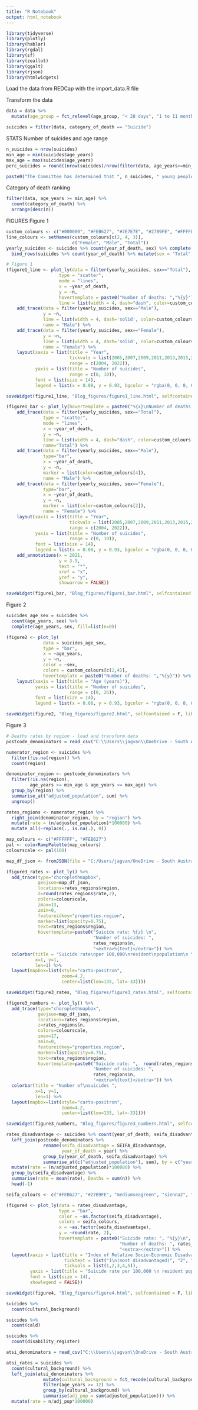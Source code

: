 ```yaml
---
title: "R Notebook"
output: html_notebook
---
```


```r
library(tidyverse)
library(plotly)
library(hablar)
library(rgdal)
library(sf)
library(zeallot)
library(ggalt)
library(rjson)
library(htmlwidgets)
```

Load the data from REDCap with the import_data.R file

Transform the data
```r
data = data %>% 
  mutate(age_group = fct_relevel(age_group, "< 28 days", "1 to 11 months", "1 to 4 years", "5 to 9 years", "10 to 14 years", "15 to 17 years"))

suicides = filter(data, category_of_death == "Suicide")
```

STATS
Number of suicides and age range
```r
n_suicides = nrow(suicides)
min_age = min(suicides$age_years)
max_age = max(suicides$age_years)
perc_suicides = round((nrow(suicides)/nrow(filter(data, age_years>=min_age)))*100,0)

paste0("The Committee has determined that ", n_suicides, " young people – aged from ", min_age, " to ", max_age, " years – have suicided since 2005, ", perc_suicides, "% of the total number of children in that age range who have died in South Australia since 2005.")
```

Category of death ranking
```r
filter(data, age_years >= min_age) %>% 
  count(category_of_death) %>% 
  arrange(desc(n))
```


FIGURES
Figure 1
```r
custom_colours <- c("#000000", "#FEB627", "#7E7E7E", "#27B9FE", "#FFFFFF")
line_colours <- setNames(custom_colours[c(2, 4, 3)],
                         c("Female", "Male", "Total"))
yearly_suicides <- suicides %>% count(year_of_death, sex) %>% complete(year_of_death, sex, fill=list(n=0)) %>% mutate(type = 1) %>% 
  bind_rows(suicides %>% count(year_of_death) %>% mutate(sex = "Total", type = 2))

# Figure 1
(figure1_line <- plot_ly(data = filter(yearly_suicides, sex=="Total"),
                    type = "scatter",
                    mode = "lines",
                    x = ~year_of_death,
                    y = ~n,
                    hovertemplate = paste0("Number of deaths: ","%{y}"),
                    line = list(width = 4, dash="dash", color=custom_colours[3]), name="Total") %>% 
    add_trace(data = filter(yearly_suicides, sex=="Male"),
              y = ~n,
              line = list(width = 4, dash='solid', color=custom_colours[4]),
              name = "Male") %>% 
    add_trace(data = filter(yearly_suicides, sex=="Female"),
              y = ~n,
              line = list(width = 4, dash='solid', color=custom_colours[2]),
              name = "Female") %>% 
    layout(xaxis = list(title = "Year",
                        tickvals = list(2005,2007,2009,2011,2013,2015,2017,2019,2021),
                        range = c(2004, 2022)),
           yaxis = list(title = "Number of suicides",
                        range = c(0, 10)),
           font = list(size = 14),
           legend = list(x = 0.08, y = 0.93, bgcolor = "rgba(0, 0, 0, 0)")))

saveWidget(figure1_line, "Blog_figures/figure1_line.html", selfcontained = F, libdir = "index_files")
```

```r
(figure1_bar <- plot_ly(hovertemplate = paste0("%{x}\nNumber of deaths: ","%{y}")) %>% 
    add_trace(data = filter(yearly_suicides, sex=="Total"),
              type = "scatter",
              mode = "lines",
              x = ~year_of_death,
              y = ~n,
              line = list(width = 4, dash="dash", color=custom_colours[3]), 
              name="Total") %>% 
    add_trace(data = filter(yearly_suicides, sex=="Male"),
              type="bar",
              x = ~year_of_death,
              y = ~n,
              marker = list(color=custom_colours[4]),
              name = "Male") %>% 
    add_trace(data = filter(yearly_suicides, sex=="Female"),
              type="bar",
              x = ~year_of_death,
              y = ~n,
              marker = list(color=custom_colours[2]),
              name = "Female") %>% 
    layout(xaxis = list(title = "Year",
                        tickvals = list(2005,2007,2009,2011,2013,2015,2017,2019,2021),
                        range = c(2004, 2022)),
           yaxis = list(title = "Number of suicides",
                        range = c(0, 10)),
           font = list(size = 14),
           legend = list(x = 0.08, y = 0.93, bgcolor = "rgba(0, 0, 0, 0)")) %>% 
    add_annotations(x = 2021,
                    y = 3.5,
                    text = "*",
                    xref = "x",
                    yref = "y",
                    showarrow = FALSE))

saveWidget(figure1_bar, "Blog_figures/figure1_bar.html", selfcontained = F, libdir = "index_files")
```

Figure 2
```r
suicides_age_sex = suicides %>% 
  count(age_years, sex) %>% 
  complete(age_years, sex, fill=list(n=0))

(figure2 <- plot_ly(
              data = suicides_age_sex,
              type = "bar",
              x = ~age_years,
              y = ~n,
              color = ~sex,
              colors = custom_colours[c(2,4)],
              hovertemplate = paste0("Number of deaths: ","%{y}")) %>% 
    layout(xaxis = list(title = "Age (years)"),
           yaxis = list(title = "Number of suicides",
                        range = c(0, 26)),
           font = list(size = 14),
           legend = list(x = 0.08, y = 0.93, bgcolor = "rgba(0, 0, 0, 0)")))

saveWidget(figure2, "Blog_figures/figure2.html", selfcontained = F, libdir = "index_files")
```

Figure 3
```r
# Deaths rates by region - load and transform data
postcode_denominators = read_csv("C:\\Users\\jagvan\\OneDrive - South Australia Government\\Code\\Population\\postcode_denominators_SRA.csv")

numerator_region <- suicides %>%
  filter(!is.na(region)) %>% 
  count(region)

denominator_region <- postcode_denominators %>%
  filter(!is.na(region),
         age_years >= min_age & age_years <= max_age) %>%
  group_by(region) %>%
  summarise_at("adjusted_population", sum) %>%
  ungroup()

rates_regions <- numerator_region %>%
  right_join(denominator_region, by = "region") %>%
  mutate(rate = (n/adjusted_population)*100000) %>% 
  mutate_all(~replace(., is.na(.), 0))
```

```r
map_colours <- c("#FFFFFF", "#FEB627")
pal <- colorRampPalette(map_colours)
colourscale <- pal(100)

map_df_json <- fromJSON(file = "C:/Users/jagvan/OneDrive - South Australia Government/Code/Population/gov_regions/SAGovtRegions_GDA2020.json")

(figure3_rates <- plot_ly() %>% 
  add_trace(type="choroplethmapbox",
            geojson=map_df_json,
            locations=rates_regions$region,
            z=round(rates_regions$rate,2),
            colors=colourscale,
            zmax=13,
            zmin=0,
            featureidkey="properties.region",
            marker=list(opacity=0.75),
            text=rates_regions$region,
            hovertemplate=paste0("Suicide rate: %{z} \n",
                                 "Number of suicides: ",
                                 rates_regions$n,
                                 "<extra>%{text}</extra>")) %>% 
  colorbar(title = "Suicide rate\nper 100,000\nresident\npopulation\n \n ",
           x=1, y=1,
           len=1) %>% 
  layout(mapbox=list(style="carto-positron",
                     zoom=4.2,
                     center=list(lon=135, lat=-33))))

saveWidget(figure3_rates, "Blog_figures/figure3_rates.html", selfcontained = F, libdir = "index_files")
```

```r
(figure3_numbers <- plot_ly() %>% 
  add_trace(type="choroplethmapbox",
            geojson=map_df_json,
            locations=rates_regions$region,
            z=rates_regions$n,
            colors=colourscale,
            zmax=17,
            zmin=0,
            featureidkey="properties.region",
            marker=list(opacity=0.75),
            text=rates_regions$region,
            hovertemplate=paste0("Suicide rate: ",  round(rates_regions$rate,2), "\n",
                                 "Number of suicides: ",
                                 rates_regions$n,
                                 "<extra>%{text}</extra>")) %>% 
  colorbar(title = "Number of\nsuicides ",
           x=1, y=1,
           len=1) %>% 
  layout(mapbox=list(style="carto-positron",
                     zoom=4.2,
                     center=list(lon=135, lat=-33))))

saveWidget(figure3_numbers, "Blog_figures/figure3_numbers.html", selfcontained = F, libdir = "index_files")
```

```r
rates_disadvantage <- suicides %>% count(year_of_death, seifa_disadvantage) %>% 
  left_join(postcode_denominators %>% 
              rename(seifa_disadvantage = SEIFA_disadvantage,
                     year_of_death = year) %>% 
              group_by(year_of_death, seifa_disadvantage) %>% 
              summarise_at(c("adjusted_population"), sum), by = c("year_of_death", "seifa_disadvantage")) %>%
  mutate(rate = (n/adjusted_population)*100000) %>%
  group_by(seifa_disadvantage) %>%
  summarise(rate = mean(rate), Deaths = sum(n)) %>%
  head(-1)
```

```r
seifa_colours <- c("#FEB627", "#27B9FE", "mediumseagreen", "sienna2", "slateblue2")

(figure4 <- plot_ly(data = rates_disadvantage,
                    type = "bar",
                    color = ~as.factor(seifa_disadvantage),
                    colors = seifa_colours,
                    x = ~as.factor(seifa_disadvantage), 
                    y = ~round(rate, 2),
                    hovertemplate = paste0("Suicide rate: ", "%{y}\n",
                                           "Number of deaths: ", rates_disadvantage$Deaths,
                                           "<extra></extra>")) %>% 
  layout(xaxis = list(title = "Index of Relative Socio-Economic Disadvantage",
                      ticktext = list("1\n(most disadvantaged)", "2", "3", "4", "5\n(least disadvantaged)"),
                      tickvals = list(1,2,3,4,5)),
         yaxis = list(title = "Suicide rate per 100,000 \n resident population"),
         font = list(size = 14),
         showlegend = FALSE))

saveWidget(figure4, "Blog_figures/figure4.html", selfcontained = F, libdir = "index_files")
```

```r
suicides %>% 
  count(cultural_background)

suicides %>% 
  count(cald)

suicides %>% 
  count(disability_register)
```

```r
atsi_denominators = read_csv("C:\\Users\\jagvan\\OneDrive - South Australia Government\\Code\\Population\\my_denominators.csv")

atsi_rates = suicides %>% 
  count(cultural_background) %>% 
  left_join(atsi_denominators %>%
              mutate(cultural_background = fct_recode(cultural_background, "Aboriginal or Torres Strait Islander" = "ATSI")) %>% 
              filter(age_years >= 12) %>% 
              group_by(cultural_background) %>% 
              summarise(adj_pop = sum(adjusted_population))) %>% 
  mutate(rate = n/adj_pop*100000)
```


